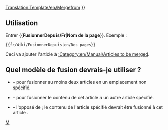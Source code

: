 <noinclude>[[Translation:Template/en/Mergefrom]]</noinclude>
{{en/Ambox| type  = move
| image = en/Manual/Mergefrom.png
| text  =  {{#IF: {{{1|}}} |
Il a été suggéré que le contenu de ''[[:{{NAMESPACE}}:{{{1}}}|{{{1}}}]]'' soit <span class="plainlinks">[http://fr.wikipedia.org/wiki/Wikip%C3%A9dia:Pages_%C3%A0_fusionner fusionné]</span> dans cet article. <!--
                            --> ([[:{{NAMESPACE}} talk:{{{1}}}|Discuter]]) | Aucun non de page n'a été donné. Corrigez cela ou supprimez ce modèle.
}} }}<includeonly>{{{2|[[Category:en/Manual/Articles to be merged|{{PAGENAME}}]]}}}</includeonly><noinclude>

==Utilisation==
Entrer <nowiki>{{</nowiki>'''FusionnerDepuis/Fr'''|'''Nom de la page'''<nowiki>}}</nowiki>. Exemple :
<pre>{{fr/Wiki/FusionnerDepuis|en/Des pages}}</pre>
Ceci va ajouter l'article à [[:Category:en/Manual/Articles to be merged]].

== Quel modèle de fusion devrais-je utiliser ? ==
* {{en/S|fr/Wiki/Fusionner}} &ndash; pour fusionner au moins deux articles en un emplacement non spécifié.
* {{en/S|fr/Wiki/FusionnerA}} &ndash; pour fusionner le contenu de cet article ''à'' un autre article spécifié.
* {{en/S|fr/Wiki/FusionnerDepuis}} &ndash; l'opposé de {{en/S|fr/Wiki/FusionnerA}}; le contenu de l'article spécifié devrait être fusionné à cet article .

[[Category:fr/Manual/Base Set/Infobox|M]]</noinclude>